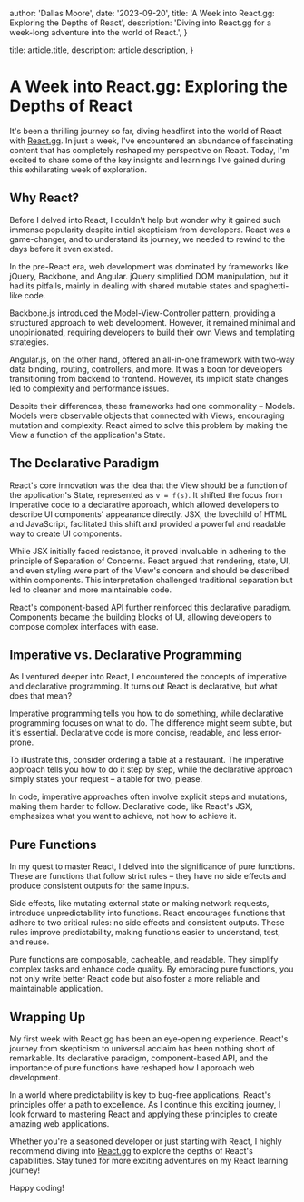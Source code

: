 

  author: 'Dallas Moore',
  date: '2023-09-20',
  title: 'A Week into React.gg: Exploring the Depths of React',
  description:
    'Diving into React.gg for a week-long adventure into the world of React.',
}

  title: article.title,
  description: article.description,
}



# A Week into React.gg: Exploring the Depths of React

It's been a thrilling journey so far, diving headfirst into the world of React with [React.gg](https://react.gg). In just a week, I've encountered an abundance of fascinating content that has completely reshaped my perspective on React. Today, I'm excited to share some of the key insights and learnings I've gained during this exhilarating week of exploration.

## Why React?

Before I delved into React, I couldn't help but wonder why it gained such immense popularity despite initial skepticism from developers. React was a game-changer, and to understand its journey, we needed to rewind to the days before it even existed.

In the pre-React era, web development was dominated by frameworks like jQuery, Backbone, and Angular. jQuery simplified DOM manipulation, but it had its pitfalls, mainly in dealing with shared mutable states and spaghetti-like code.

Backbone.js introduced the Model-View-Controller pattern, providing a structured approach to web development. However, it remained minimal and unopinionated, requiring developers to build their own Views and templating strategies.

Angular.js, on the other hand, offered an all-in-one framework with two-way data binding, routing, controllers, and more. It was a boon for developers transitioning from backend to frontend. However, its implicit state changes led to complexity and performance issues.

Despite their differences, these frameworks had one commonality – Models. Models were observable objects that connected with Views, encouraging mutation and complexity. React aimed to solve this problem by making the View a function of the application's State.

## The Declarative Paradigm

React's core innovation was the idea that the View should be a function of the application's State, represented as `v = f(s)`. It shifted the focus from imperative code to a declarative approach, which allowed developers to describe UI components' appearance directly. JSX, the lovechild of HTML and JavaScript, facilitated this shift and provided a powerful and readable way to create UI components.

While JSX initially faced resistance, it proved invaluable in adhering to the principle of Separation of Concerns. React argued that rendering, state, UI, and even styling were part of the View's concern and should be described within components. This interpretation challenged traditional separation but led to cleaner and more maintainable code.

React's component-based API further reinforced this declarative paradigm. Components became the building blocks of UI, allowing developers to compose complex interfaces with ease.

## Imperative vs. Declarative Programming

As I ventured deeper into React, I encountered the concepts of imperative and declarative programming. It turns out React is declarative, but what does that mean?

Imperative programming tells you how to do something, while declarative programming focuses on what to do. The difference might seem subtle, but it's essential. Declarative code is more concise, readable, and less error-prone.

To illustrate this, consider ordering a table at a restaurant. The imperative approach tells you how to do it step by step, while the declarative approach simply states your request – a table for two, please.

In code, imperative approaches often involve explicit steps and mutations, making them harder to follow. Declarative code, like React's JSX, emphasizes what you want to achieve, not how to achieve it.

## Pure Functions

In my quest to master React, I delved into the significance of pure functions. These are functions that follow strict rules – they have no side effects and produce consistent outputs for the same inputs.

Side effects, like mutating external state or making network requests, introduce unpredictability into functions. React encourages functions that adhere to two critical rules: no side effects and consistent outputs. These rules improve predictability, making functions easier to understand, test, and reuse.

Pure functions are composable, cacheable, and readable. They simplify complex tasks and enhance code quality. By embracing pure functions, you not only write better React code but also foster a more reliable and maintainable application.

## Wrapping Up

My first week with React.gg has been an eye-opening experience. React's journey from skepticism to universal acclaim has been nothing short of remarkable. Its declarative paradigm, component-based API, and the importance of pure functions have reshaped how I approach web development.

In a world where predictability is key to bug-free applications, React's principles offer a path to excellence. As I continue this exciting journey, I look forward to mastering React and applying these principles to create amazing web applications.

Whether you're a seasoned developer or just starting with React, I highly recommend diving into [React.gg](https://react.gg) to explore the depths of React's capabilities. Stay tuned for more exciting adventures on my React learning journey!

Happy coding!
